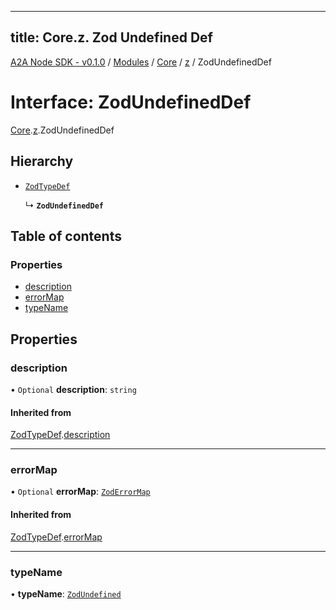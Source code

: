 
---
title: Core.z. Zod Undefined Def
---

[A2A Node SDK - v0.1.0](/api-reference/README) / [Modules](/api-reference/modules) / [Core](/api-reference/modules/Core) / [z](/api-reference/modules/Core.z) / ZodUndefinedDef

# Interface: ZodUndefinedDef

[Core](/api-reference/modules/Core).[z](/api-reference/modules/Core.z).ZodUndefinedDef

## Hierarchy

- [`ZodTypeDef`](Core.z.ZodTypeDef)

  ↳ **`ZodUndefinedDef`**

## Table of contents

### Properties

- [description](Core.z.ZodUndefinedDef.md#description)
- [errorMap](Core.z.ZodUndefinedDef.md#errormap)
- [typeName](Core.z.ZodUndefinedDef.md#typename)

## Properties

### description

• `Optional` **description**: `string`

#### Inherited from

[ZodTypeDef](Core.z.ZodTypeDef).[description](Core.z.ZodTypeDef.md#description)

___

### errorMap

• `Optional` **errorMap**: [`ZodErrorMap`](../modules/Core.z.md#zoderrormap)

#### Inherited from

[ZodTypeDef](Core.z.ZodTypeDef).[errorMap](Core.z.ZodTypeDef.md#errormap)

___

### typeName

• **typeName**: [`ZodUndefined`](../enums/Core.z.ZodFirstPartyTypeKind.md#zodundefined)

